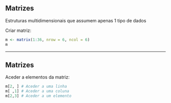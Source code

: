 ## Matrizes

Estruturas multidimensionais que assumem apenas 1 tipo de dados

Criar matriz:
```r
m <- matrix(1:36, nrow = 6, ncol = 6)
m
```

---

## Matrizes

Aceder a elementos da matriz:
```r
m[2, ] # Aceder a uma linha
m[ ,1] # Aceder a uma coluna
m[2,3] # Aceder a um elemento
```
